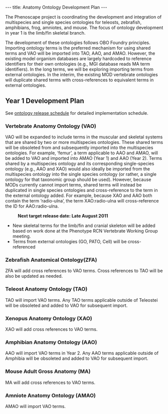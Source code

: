 ---
title: Anatomy Ontology Development Plan
---

The Phenoscape project is coordinating the development and integration of multispecies and single species ontologies for teleosts, zebrafish, amphibians, frog, amniotes, and mouse.  The focus of ontology development in year 1 is the limb/fin skeletal branch.

The development of these ontologies follows OBO Foundry principles. Importing ontology terms is the preferred mechanism for using shared terms and VAO will be imported into TAO, AAO, and AMAO. However, the existing model organism databases are largely hardcoded to reference identifiers for their own ontologies (e.g., MGI database reads MA term identifiers). In the long terms, we will be exploring importing terms from external ontologies. In the interim, the existing MOD vertebrate ontologies will duplicate shared terms with cross-references to equivalent terms in external ontologies.

== Year 1 Development Plan ==
See [[Ontologies#Release_Schedules_and_Features | ontology release schedule]] for detailed implementation schedule.

=== Vertebrate Anatomy Ontology (VAO) ===
VAO will be expanded to include terms in the muscular and skeletal systems that are shared by two or more multispecies ontologies. These shared terms will be obsoleted from and subsequently imported into the multispecies ontologies.  For example, ‘femur’, a term applicable to AAO and AMAO, will be added to VAO and imported into AMAO (Year 1) and AAO (Year 2).  Terms shared by a multispecies ontology and its corresponding single-species ontology (e.g., AAO and XAO) would also ideally be imported from the multispecies ontology into the single species ontology (or rather, a single ontology for that taxonomic group should be used). However, because MODs currently cannot import terms, shared terms will instead be duplicated in single species ontologies and cross-reference to the term in the external ontology added. For example, because XAO and AAO both contain the term ‘radio-ulna’, the term XAO:radio-ulna will cross-reference the ID for AAO:radio-ulna.

:'''Next target release date: Late August 2011'''

*New skeletal terms for the limb/fin and cranial skeleton will be added based on work done at the Phenotype RCN Vertebrate Working Group meeting.
*Terms from external ontologies (GO, PATO, Cell) will be cross-referenced

=== Zebrafish Anatomical Ontology(ZFA) ===
ZFA will add cross references to VAO terms. Cross references to TAO will be also be updated as needed.

=== Teleost Anatomy Ontology (TAO) ===
TAO will import VAO terms. Any TAO terms applicable outside of Teleostei will be obsoleted and added to VAO for subsequent import.

=== Xenopus Anatomy Ontology (XAO) ===
XAO will add cross references to VAO terms.

=== Amphibian Anatomy Ontology (AAO) ===
AAO will import VAO terms in Year 2. Any AAO terms applicable outside of Amphibia will be obsoleted and added to VAO for subsequent import.

=== Mouse Adult Gross Anatomy (MA) ===
MA will add cross references to VAO terms.

=== Amniote Anatomy Ontology (AMAO) ===
AMAO will import VAO terms.
